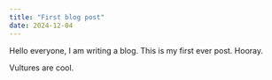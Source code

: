 ```yaml
---
title: "First blog post"
date: 2024-12-04
---
```


Hello everyone, I am writing a blog. This is my first ever post. Hooray.

Vultures are cool.